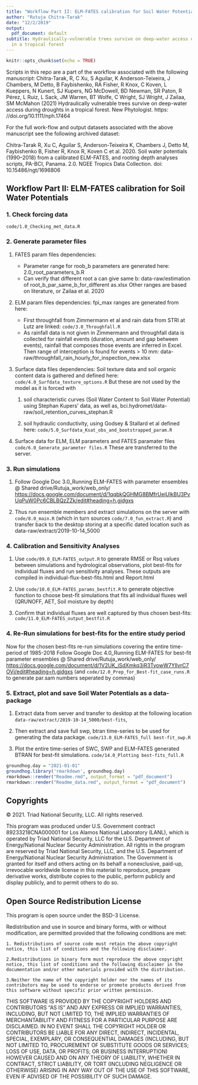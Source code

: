 ```yaml
---
title: "Workflow Part II: ELM-FATES calibration for Soil Water Potentials"
author: "Rutuja Chitra-Tarak"
date: "12/2/2019"
output: 
  pdf_document: default
subtitle: Hydraulically-vulnerable trees survive on deep-water access during droughts
  in a tropical forest
---
```


```r
knitr::opts_chunk$set(echo = TRUE)
```

Scripts in this repo are a part of the workflow associated with the following manuscript: Chitra-Tarak, R, C Xu, S Aguilar, K Anderson-Teixeira, J Chambers, M Detto, B Faybishenko, RA Fisher, R Knox, C Koven, L Kueppers, N Kunert, SJ Kupers, NG McDowell, BD Newman, SR Paton, R Pérez, L Ruiz, L Sack, JM Warren, BT Wolfe, C Wright, SJ Wright, J Zailaa, SM McMahon (2021) Hydraulically vulnerable trees survive on deep-water access during droughts in a tropical forest. New Phytologist. https: //doi.org/10.1111/nph.17464

For the full work-flow and output datasets associated with the above manuscript see the following archived dataset:

Chitra-Tarak R, Xu C, Aguilar S, Anderson-Teixeira K, Chambers J, Detto M, Faybishenko B, Fisher R, Knox R, Koven C et al. 2020. Soil water potentials (1990–2018) from a calibrated ELM-FATES, and rooting depth analyses scripts, PA-BCI, Panama. 2.0. NGEE Tropics Data Collection. doi: 10.15486/ngt/1696806

## Workflow Part II: ELM-FATES calibration for Soil Water Potentials

### 1. Check forcing data

`code/1.0_Checking_met_data.R`

### 2. Generate parameter files

1.  FATES param files dependencies:
    + Parameter range for roob_b parameters are generated here: 2.0_root_parameters_b.R
    + Can verify that different root a can give same b: data-raw/estimation of root_b_par_same_b_for_different as.xlsx
Other ranges are based on literature, or Zailaa et al. 2020

2.  ELM param files dependencies:
fpi_max ranges are generated from here: 
    + First throughfall from Zimmermann et al and rain data from STRI at Lutz are linked: `code/3.0_Throughfall.R`
    + As rainfall data is not given in Zimmermann and throughfall data is collected for rainfall events (duration, amount and gap between events), rainfall that composes those events are inferred in Excel. Then range of interception is found for events > 10 mm: data-raw/throughfall_rain_hourly_for_inspection_new.xlsx

3.  Surface data files dependencies:
Soil texture data and soil organic content data is gathered and defined here:
`code/4.0_Surfdata_texture_options.R` But these are not used by the model as it is forced with   

    1. soil characteristic curves (Soil Water Content to Soil Water Potential) using Stephan Kupers' data, as well as, bci.hydromet/data-raw/soil_retention_curves_stephan.R

    2. soil hydraulic conductivity, using Godsey & Stallard et al defined here: `code/5.0_Surfdata_Ksat_obs_and_bootstrapped_param.R`

4.  Surface data for ELM, ELM parameters and FATES paramater files 
`code/6.0_Generate_parameter files.R`
These are transferred to the server.

### 3. Run simulations

1. Follow Google Doc 3.0_Running ELM-FATES with parameter ensembles @ Shared drive/Rutuja_work/web_only/ <https://docs.google.com/document/d/1qqbkQGHMG8BMfrUejUlkBU3PvUqPuW0Pc6CBLBQzZZk/edit#heading=h.gjdgxs>

2. Thus run ensemble members and extract simulations on the server with `code/8.0_main.R` (which in turn sources `code/7.0_fun_extract.R`) and transfer back to the desktop storing at a specific dated location such as data-raw/extract/2019-10-14_5000

### 4. Calibration and Sensitivity Analyses

  1. Use `code/09.0_ELM-FATES_output.R` to generate RMSE or Rsq values between simulations and hydrological observations, plot best-fits for individual fluxes and run sensitivity analyses. These outputs are compiled in individual-flux-best-fits.html and Report.html

  2. Use `code/10.0_ELM-FATES_params_bestfit.R` to generate objective function to choose best-fit simulations that fits all individual fluxes well (QRUNOFF, AET, Soil moisture by depth)

  3. Confirm that individual fluxes are well captured by thus chosen best-fits:    `code/11.0_ELM-FATES_output_bestfit.R`

### 4. Re-Run simulations for best-fits for the entire study period

Now for the chosen best-fits re-run simulations covering the entire time-period of 1985-2018
Follow Google Doc 4.0_Running ELM-FATES for best-fit parameter ensembles @ Shared drive/Rutuja_work/web_only/ <https://docs.google.com/document/d/1V2UK_iSdXmkq3jR3TyowW7YllvrC7OVi/edit#heading=h.gjdgxs> (and `code/12.0_Prep_for_Best-fit_case_runs.R` to generate par.sam numbers seperated by commas)

### 5. Extract, plot and save Soil Water Potentials as a data-package

  1. Extract data from server and transfer to desktop at the following location
`data-raw/extract/2019-10-14_5000/best-fits`, 

  2. Then extract and save full swp, btran time-series to be used for generating the data package.
`code/13.0_ELM-FATES_full best-fit_swp.R`

  3. Plot the entire time-series of SWC, SWP and ELM-FATES generated BTRAN for best-fit simulations.
`code/14.0_Plotting best-fits_full.R`


```r
groundhog.day = "2021-01-01"
groundhog.library('rmarkdown', groundhog.day)
rmarkdown::render("Readme.rmd", output_format = "pdf_document")
rmarkdown::render("Readme_data.rmd", output_format = "pdf_document")
```

## Copyrights

© 2021. Triad National Security, LLC. All rights reserved.

This program was produced under U.S. Government contract 89233218CNA000001 for Los Alamos
National Laboratory (LANL), which is operated by Triad National Security, LLC for the U.S.
Department of Energy/National Nuclear Security Administration. All rights in the program are
reserved by Triad National Security, LLC, and the U.S. Department of Energy/National Nuclear
Security Administration. The Government is granted for itself and others acting on its behalf a nonexclusive, paid-up, irrevocable worldwide license in this material to reproduce, prepare derivative works, distribute copies to the public, perform publicly and display publicly, and to permit others to do so.
 
## Open Source Redistribution License

This program is open source under the BSD-3 License.

Redistribution and use in source and binary forms, with or without modification, are permitted provided that the following conditions are met:

    1. Redistributions of source code must retain the above copyright notice, this list of conditions and the following disclaimer.
 
    2.Redistributions in binary form must reproduce the above copyright notice, this list of conditions and the following disclaimer in the documentation and/or other materials provided with the distribution.
 
    3.Neither the name of the copyright holder nor the names of its contributors may be used to endorse or promote products derived from this software without specific prior written permission.

THIS SOFTWARE IS PROVIDED BY THE COPYRIGHT HOLDERS AND CONTRIBUTORS "AS
IS" AND ANY EXPRESS OR IMPLIED WARRANTIES, INCLUDING, BUT NOT LIMITED TO, THE
IMPLIED WARRANTIES OF MERCHANTABILITY AND FITNESS FOR A PARTICULAR
PURPOSE ARE DISCLAIMED. IN NO EVENT SHALL THE COPYRIGHT HOLDER OR
CONTRIBUTORS BE LIABLE FOR ANY DIRECT, INDIRECT, INCIDENTAL, SPECIAL,
EXEMPLARY, OR CONSEQUENTIAL DAMAGES (INCLUDING, BUT NOT LIMITED TO,
PROCUREMENT OF SUBSTITUTE GOODS OR SERVICES; LOSS OF USE, DATA, OR PROFITS;
OR BUSINESS INTERRUPTION) HOWEVER CAUSED AND ON ANY THEORY OF LIABILITY,
WHETHER IN CONTRACT, STRICT LIABILITY, OR TORT (INCLUDING NEGLIGENCE OR
OTHERWISE) ARISING IN ANY WAY OUT OF THE USE OF THIS SOFTWARE, EVEN IF
ADVISED OF THE POSSIBILITY OF SUCH DAMAGE.